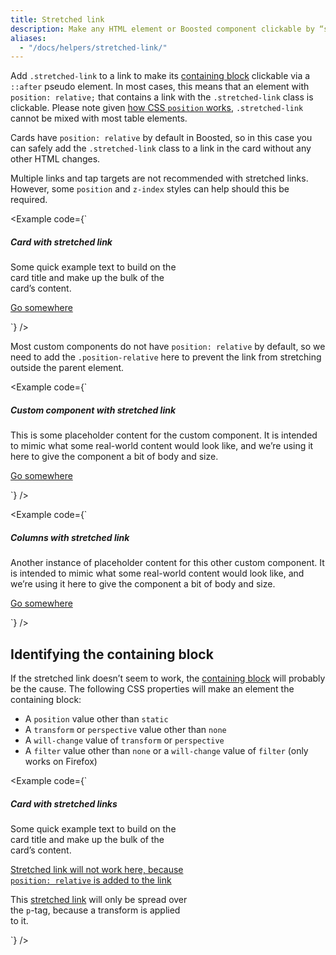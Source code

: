 ```yaml
---
title: Stretched link
description: Make any HTML element or Boosted component clickable by “stretching” a nested link via CSS.
aliases:
  - "/docs/helpers/stretched-link/"
---
```


Add `.stretched-link` to a link to make its [containing block](https://developer.mozilla.org/en-US/docs/Web/CSS/Containing_block) clickable via a `::after` pseudo element. In most cases, this means that an element with `position: relative;` that contains a link with the `.stretched-link` class is clickable. Please note given [how CSS `position` works](https://www.w3.org/TR/CSS21/visuren.html#propdef-position), `.stretched-link` cannot be mixed with most table elements.

Cards have `position: relative` by default in Boosted, so in this case you can safely add the `.stretched-link` class to a link in the card without any other HTML changes.

Multiple links and tap targets are not recommended with stretched links. However, some `position` and `z-index` styles can help should this be required.

<Example code={`<div class="card" style="width: 18rem;">
    <Placeholder width="100%" height="180" class="card-img-top" text="false" title="Card icon" />
    <div class="card-body">
      <h5 class="card-title">Card with stretched link</h5>
      <p class="card-text">Some quick example text to build on the card title and make up the bulk of the card’s content.</p>
      <a href="#" class="btn btn-primary stretched-link">Go somewhere</a>
    </div>
  </div>`} />

Most custom components do not have `position: relative` by default, so we need to add the `.position-relative` here to prevent the link from stretching outside the parent element.

<Example code={`<div class="d-flex position-relative">
    <Placeholder width="144" height="144" class="flex-shrink-0 me-3" text="false" title="Generic placeholder image" />
    <div>
      <h5 class="mt-0">Custom component with stretched link</h5>
      <p>This is some placeholder content for the custom component. It is intended to mimic what some real-world content would look like, and we’re using it here to give the component a bit of body and size.</p>
      <a href="#" class="stretched-link">Go somewhere</a>
    </div>
  </div>`} />

<Example code={`<div class="row g-0 bg-body-secondary position-relative">
    <div class="col-md-6 mb-md-0 p-md-4">
      <Placeholder width="100%" height="200" class="w-100" text="false" title="Generic placeholder image" />
    </div>
    <div class="col-md-6 p-4 ps-md-0">
      <h5 class="mt-0">Columns with stretched link</h5>
      <p>Another instance of placeholder content for this other custom component. It is intended to mimic what some real-world content would look like, and we’re using it here to give the component a bit of body and size.</p>
      <a href="#" class="stretched-link">Go somewhere</a>
    </div>
  </div>`} />

## Identifying the containing block

If the stretched link doesn’t seem to work, the [containing block](https://developer.mozilla.org/en-US/docs/Web/CSS/Containing_block#Identifying_the_containing_block) will probably be the cause. The following CSS properties will make an element the containing block:

- A `position` value other than `static`
- A `transform` or `perspective` value other than `none`
- A `will-change` value of `transform` or `perspective`
- A `filter` value other than `none` or a `will-change` value of `filter` (only works on Firefox)

<Example code={`<div class="card" style="width: 18rem;">
    <Placeholder width="100%" height="180" class="card-img-top" text="false" title="Card icon" />
    <div class="card-body">
      <h5 class="card-title">Card with stretched links</h5>
      <p class="card-text">Some quick example text to build on the card title and make up the bulk of the card’s content.</p>
      <p class="card-text">
        <a href="#" class="stretched-link text-danger" style="position: relative;">Stretched link will not work here, because <code>position: relative</code> is added to the link</a>
      </p>
      <p class="card-text bg-body-tertiary" style="transform: rotate(0);">
        This <a href="#" class="text-warning stretched-link">stretched link</a> will only be spread over the <code>p</code>-tag, because a transform is applied to it.
      </p>
    </div>
  </div>`} />
